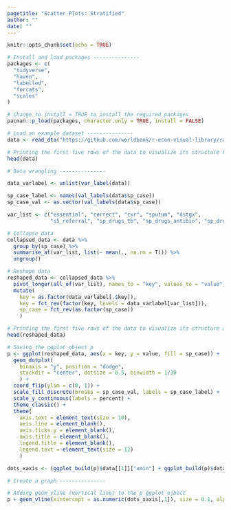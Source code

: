 ```yaml
---
pagetitle: "Scatter Plots: Stratified"
author: ""
date: ""
---
```


```r
knitr::opts_chunk$set(echo = TRUE)
```

```r
# Install and load packages ---------------
packages <- c(
  "tidyverse",
  "haven",
  "labelled",
  "forcats",
  "scales"
)

# Change to install = TRUE to install the required packages
pacman::p_load(packages, character.only = TRUE, install = FALSE)

# Load an example dataset ---------------
data <- read_dta("https://github.com/worldbank/r-econ-visual-library/raw/master/Library/Data/ScatterPlotsStratified.dta")

# Printing the first five rows of the data to visualize its structure before data wrangling
head(data)

# Data wrangling ---------------

data_varlabel <- unlist(var_label(data))

sp_case_label <- names(val_labels(data$sp_case))
sp_case_val <- as.vector(val_labels(data$sp_case))

var_list <- c("essential", "correct", "cxr", "sputum", "dstgx", 
              "s5_referral", "sp_drugs_tb", "sp_drugs_antibio", "sp_drugs_quin")

# Collapse data
collapsed_data <- data %>%
  group_by(sp_case) %>%
  summarise_at(var_list, list(~ mean(., na.rm = T))) %>%
  ungroup()

# Reshape data
reshaped_data <- collapsed_data %>%
  pivot_longer(all_of(var_list), names_to = "key", values_to = "value") %>%
  mutate(
    key = as.factor(data_varlabel[.$key]),
    key = fct_rev(factor(key, levels = data_varlabel[var_list])), 
    sp_case = fct_rev(as.factor(sp_case))
    )

# Printing the first five rows of the data to visualize its structure after data wrangling
head(reshaped_data)

# Saving the ggplot object p
p <- ggplot(reshaped_data, aes(x = key, y = value, fill = sp_case)) + 
  geom_dotplot(
    binaxis = "y", position = "dodge",
    stackdir = "center", dotsize = 0.5, binwidth = 1/30
    ) +
  coord_flip(ylim = c(0, 1)) +
  scale_fill_discrete(breaks = sp_case_val, labels = sp_case_label) +
  scale_y_continuous(labels = percent) +
  theme_classic() +
  theme(
    axis.text = element_text(size = 10),
    axis.line = element_blank(),
    axis.ticks.y = element_blank(),
    axis.title = element_blank(),
    legend.title = element_blank(),
    legend.text = element_text(size = 12)
    )

dots_xaxis <- (ggplot_build(p)$data[[1]]["xmin"] + ggplot_build(p)$data[[1]]["xmax"]) / 2

# Create a graph ---------------

# Adding geom_vline (vertical line) to the p ggplot ojbect
p + geom_vline(xintercept = as.numeric(dots_xaxis[,1]), size = 0.1, alpha = 0.5, lty = 2)

```



